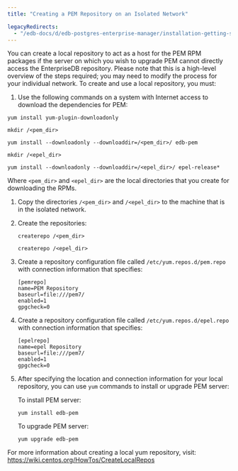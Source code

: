 ```yaml
---
title: "Creating a PEM Repository on an Isolated Network"

legacyRedirects:
  - "/edb-docs/d/edb-postgres-enterprise-manager/installation-getting-started/linux-installation-guide/8.0/creating_pem_repository_in_isolated_network.html"
---
```


You can create a local repository to act as a host for the PEM RPM packages if the server on which you wish to upgrade PEM cannot directly access the EnterpriseDB repository. Please note that this is a high-level overview of the steps required; you may need to modify the process for your individual network. To create and use a local repository, you must:

1.  Use the following commands on a system with Internet access to download the dependencies for PEM:

```text
yum install yum-plugin-downloadonly

mkdir /<pem_dir>

yum install --downloadonly --downloaddir=/<pem_dir>/ edb-pem

mkdir /<epel_dir>

yum install --downloadonly --downloaddir=/<epel_dir>/ epel-release*
```

Where `<pem_dir>` and `<epel_dir>` are the local directories that you create for downloading the RPMs.

1.  Copy the directories `/<pem_dir>` and `/<epel_dir>` to the machine that is in the isolated network.

2.  Create the repositories:

    ```text
    createrepo /<pem_dir>

    createrepo /<epel_dir>
    ```

3.  Create a repository configuration file called `/etc/yum.repos.d/pem.repo` with connection information that specifies:

    ```text
    [pemrepo]
    name=PEM Repository
    baseurl=file:///pem7/
    enabled=1
    gpgcheck=0
    ```

4.  Create a repository configuration file called `/etc/yum.repos.d/epel.repo` with connection information that specifies:

    ```text
    [epelrepo]
    name=epel Repository
    baseurl=file:///pem7/
    enabled=1
    gpgcheck=0
    ```

5.  After specifying the location and connection information for your local repository, you can use `yum` commands to install or upgrade PEM server:

    To install PEM server:

    ```text
    yum install edb-pem
    ```

    To upgrade PEM server:

    ```text
    yum upgrade edb-pem
    ```

For more information about creating a local yum repository, visit: <https://wiki.centos.org/HowTos/CreateLocalRepos>
